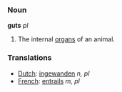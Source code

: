 === Noun ===

'''guts''' ''pl''

#The internal [[organ]]s of an animal.

=== Translations ===
*[[Dutch]]: [[ingewanden]] ''n, pl''
*[[French]]: [[entrails]] ''m, pl''